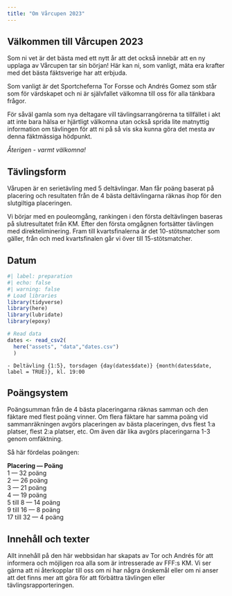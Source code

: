 ```yaml
---
title: "Om Vårcupen 2023"
---
```


## Välkommen till Vårcupen 2023

Som ni vet är det bästa med ett nytt år att det också innebär att en ny upplaga av Vårcupen tar sin början! Här kan ni, som vanligt, mäta era krafter med det bästa fäktsverige har att erbjuda.

Som vanligt är det Sportcheferna Tor Forsse och Andrés Gomez som står som för värdskapet och ni är självfallet välkomna till oss för alla tänkbara frågor.

För såväl gamla som nya deltagare vill tävlingsarrangörerna ta tillfället i akt att inte bara hälsa er hjärtligt välkomna utan också sprida lite matnyttig information om tävlingen för att ni på så vis ska kunna göra det mesta av denna fäktmässiga hödpunkt.

*Återigen - varmt välkomna!*

## Tävlingsform

Vårupen är en serietävling med 5 deltävlingar. Man får poäng baserat på placering och resultaten från de 4 bästa deltävlingarna räknas ihop för den slutgiltiga placeringen.

Vi börjar med en pouleomgång, rankingen i den första deltävlingen baseras på slutresultatet från KM. Efter den första omgågnen fortsätter tävlingen med direkteliminering. Fram till kvartsfinalerna är det 10-stötsmatcher som gäller, från och med kvartsfinalen går vi över till 15-stötsmatcher.

## Datum

```r
#| label: preparation
#| echo: false
#| warning: false
# Load libraries
library(tidyverse)
library(here)
library(lubridate)
library(epoxy)

# Read data
dates <- read_csv2(
  here("assets", "data","dates.csv")
  )

```

```epoxy

- Deltävling {1:5}, torsdagen {day(dates$date)} {month(dates$date, label = TRUE)}, kl. 19:00
```

## Poängsystem

Poängsumman från de 4 bästa placeringarna räknas samman och den fäktare med flest poäng vinner. Om flera fäktare har samma poäng vid sammanräkningen avgörs placeringen av bästa placeringen, dvs flest 1:a platser, flest 2:a platser, etc. Om även där lika avgörs placeringarna 1-3 genom omfäktning.

Så här fördelas poängen:

**Placering --- Poäng**\
1 --- 32 poäng\
2 --- 26 poäng\
3 --- 21 poäng\
4 --- 19 poäng\
5 till 8 --- 14 poäng\
9 till 16 --- 8 poäng\
17 till 32 --- 4 poäng

## Innehåll och texter

Allt innehåll på den här webbsidan har skapats av Tor och Andrés för att informera och möjligen roa alla som är intresserade av FFF:s KM. Vi ser gärna att ni återkopplar till oss om ni har några önskemål eller om ni anser att det finns mer att göra för att förbättra tävlingen eller tävlingsrapporteringen.
